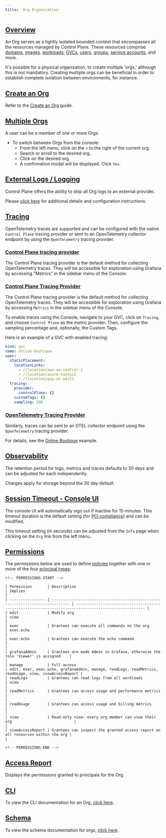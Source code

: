 ```yaml
---
title:  Org Organization
---
```


## [Overview](#overview)

An Org serves as a tightly isolated bounded context that encompasses all the resources managed
by Control Plane. These resources comprise [domains](/api-reference/domain), [images](/api-reference/image), [workloads](workload),
[GVCs](/api-reference/gvc), [users](/api-reference/user), [groups](/api-reference/group), [service accounts](/api-reference/serviceaccount), and more.

It's possible for a physical organization, to create multiple 'orgs,' although this is not mandatory. Creating multiple orgs
can be beneficial in order to establish complete isolation between environments, for instance.

## [Create an Org](#create-org)

Refer to the [Create an Org](/guides/create-org) guide.

## [Multiple Orgs](#multiple-orgs)

A user can be a member of one or more Orgs.

- To switch between Orgs from the console:
  - From the left menu, click on the `>` to the right of the current org.
  - Search or scroll to the desired org.
  - Click on the desired org.
  - A confirmation modal will be displayed. Click `Yes`.

## [External Logs / Logging](#external-logging)

Control Plane offers the ability to ship all Org logs to an external provider.

Please [click here](external-logging/overview) for additional details and configuration instructions.

## [Tracing](#tracing)

OpenTelemetry traces are supported and can be configured with the native `Control Plane` tracing provider or sent to an OpenTelemetry collector endpoint by using the `OpenTelemetry` tracing provider.

### [Control Plane tracing provider](#control-plane-tracing-provider)

The Control Plane tracing provider is the default method for collecting OpenTelemetry traces. They will be accessible for exploration using Grafana by accessing "Metrics" in the sidebar menu of the Console.

### [Control Plane Tracing Provider](#control-plane-tracing-provider)

The Control Plane tracing provider is the default method for collecting OpenTelemetry traces. They will be accessible for exploration using Grafana by accessing `Metrics` in the sidebar menu of the Console.

To enable traces using the Console, navigate to your GVC, click on `Tracing`, and choose `Control Plane` as the metric provider. Then, configure the sampling percentage and, optionally, the Custom Tags.

Here is an example of a GVC with enabled tracing:

```yaml
kind: gvc
name: online-boutique
spec:
  staticPlacement:
    locationLinks:
      - //location/aws-eu-central-1
      - //location/azure-eastus2
      - //location/gcp-us-west1
  tracing:
    provider:
      controlPlane: {}
    customTags: {}
    sampling: 100
```

### [OpenTelemetry Tracing Provider](#open-telemetry-tracing-provider)

Similarly, traces can be sent to an OTEL collector endpoint using the `OpenTelemetry` tracing provider.

For details, see the [Online Boutique](https://github.com/controlplane-com/examples/blob/main/examples/online-boutique/README.md) example.

## [Observability](#observability)

The retention period for logs, metrics and traces defaults to 30 days and can be adjusted for each independently.

Charges apply for storage beyond the 30 day default.

## [Session Timeout - Console UI](#session-timeout)

The console UI will automatically sign out if inactive for 15 minutes. This timeout duration is the
default setting (for [PCI compliance](compliance#pci)) and can be modified.

This timeout setting (in seconds) can be adjusted from the `Info` page when clicking on the `Org` link from the left menu.

## [Permissions](#permissions)

The permissions below are used to define [policies](/api-reference/policy) together with one or more of the four
[principal types](/concepts/principal_types):
```
<!-- PERMISSIONS-START -->

| Permission       | Description                                                                    | Implies                                                                                               |
| ---------------- | ------------------------------------------------------------------------------ | ----------------------------------------------------------------------------------------------------- |
| edit             | Modify org                                                                     | view                                                                                                  |
| exec             | Grantees can execute all commands on the org                                   | exec.echo                                                                                             |
| exec.echo        | Grantees can execute the echo command                                          |                                                                                                       |
| grafanaAdmin     | Grantees are made Admin in Grafana, otherwise the role 'Viewer' is assigned    |                                                                                                       |
| manage           | Full access                                                                    | edit, exec, exec.echo, grafanaAdmin, manage, readLogs, readMetrics, readUsage, view, viewAccessReport |
| readLogs         | Grantees can read logs from all workloads                                      | view                                                                                                  |
| readMetrics      | Grantees can access usage and performance metrics                              |                                                                                                       |
| readUsage        | Grantees can access usage and billing metrics                                  |                                                                                                       |
| view             | Read-only view: every org member can view their org                            |                                                                                                       |
| viewAccessReport | Grantees can inspect the granted access report on all resources within the org |                                                                                                       |

<!-- PERMISSIONS-END -->
```
## [Access Report](#access-report)

Displays the permissions granted to principals for the Org.

## [CLI](#cli)

To view the CLI documentation for an Org, [click here](cli#org).

## [Schema](#schema)

To view the schema documentation for orgs, [click here](schemas/org).

